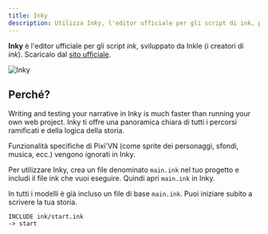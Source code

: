 ```yaml
---
title: Inky
description: Utilizza Inky, l'editor ufficiale per gli script di ink, per scrivere e testare la tua narrazione.
---
```


**Inky** è l'editor ufficiale per gli script _ink_, sviluppato da Inkle (i creatori di _ink_). Scaricalo dal [sito ufficiale](https://www.inklestudios.com/ink/).

![Inky](/inky.png)

## Perché?

Writing and testing your narrative in Inky is much faster than running your own web project. Inky ti offre una panoramica chiara di tutti i percorsi ramificati e della logica della storia.

<Callout type="info">

Funzionalità specifiche di Pixi'VN (come sprite dei personaggi, sfondi, musica, ecc.) vengono ignorati in Inky.

</Callout>

Per utilizzare Inky, crea un file denominato `main.ink` nel tuo progetto e includi il file ink che vuoi eseguire. Quindi apri `main.ink` in Inky.

<Callout title="Templates" type="info">

In tutti i modelli è già incluso un file di base `main.ink`. Puoi iniziare subito a scrivere la tua storia.

</Callout>

```ink title="main.ink"
INCLUDE ink/start.ink
-> start
```
